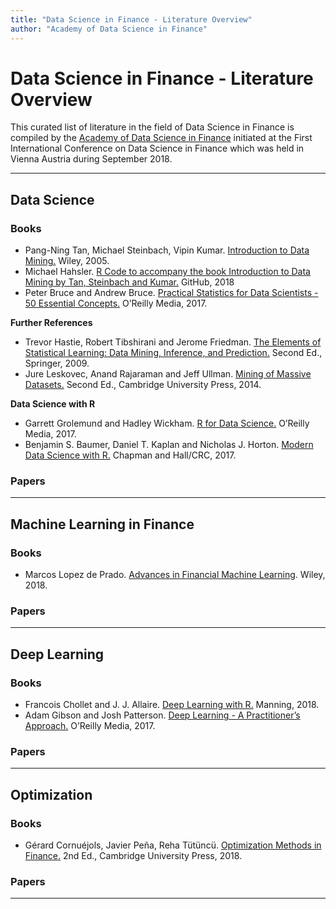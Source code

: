 ```yaml
---
title: "Data Science in Finance - Literature Overview"
author: "Academy of Data Science in Finance"
---
```


# Data Science in Finance - Literature Overview

This curated list of literature in the field of Data Science in Finance is compiled by the 
[Academy of Data Science in Finance](https://dsf.academy/) initiated at the First International Conference on Data Science in Finance which was held in Vienna Austria during September 2018.

******

## Data Science

### Books

- Pang-Ning Tan, Michael Steinbach, Vipin Kumar. [Introduction to Data Mining.](https://www-users.cs.umn.edu/~kumar001/dmbook/firsted.php) Wiley, 2005.
- Michael Hahsler. [R Code to accompany the book Introduction to Data Mining by Tan, Steinbach and Kumar.](https://mhahsler.github.io/Introduction_to_Data_Mining_R_Examples/) GitHub, 2018
- Peter Bruce and Andrew Bruce. [Practical Statistics for Data Scientists - 50 Essential Concepts.](http://shop.oreilly.com/product/0636920048992.do) O'Reilly Media, 2017.

**Further References**

*   Trevor Hastie, Robert Tibshirani and Jerome Friedman. [The Elements of Statistical Learning: Data Mining, Inference, and Prediction.](https://web.stanford.edu/~hastie/ElemStatLearn/) Second Ed., Springer, 2009.
*   Jure Leskovec, Anand Rajaraman and Jeff Ullman. [Mining of Massive Datasets.](http://www.mmds.org/) Second Ed., Cambridge University Press, 2014.

**Data Science with R**

- Garrett Grolemund and Hadley Wickham. [R for Data Science.](http://r4ds.had.co.nz/) O'Reilly Media, 2017.
- Benjamin S. Baumer, Daniel T. Kaplan and Nicholas J. Horton. [Modern Data Science with R.](https://mdsr-book.github.io/) Chapman and Hall/CRC, 2017.

### Papers

******

## Machine Learning in Finance

### Books

- Marcos Lopez de Prado. [Advances in Financial Machine Learning](https://www.wiley.com/en-us/Advances+in+Financial+Machine+Learning-p-9781119482086). Wiley, 2018. 

### Papers

******

## Deep Learning

### Books

- Francois Chollet and J. J. Allaire. [Deep Learning with R.](https://www.manning.com/books/deep-learning-with-r) Manning, 2018.
- Adam Gibson and Josh Patterson. [Deep Learning - A Practitioner's Approach.](http://shop.oreilly.com/product/0636920035343.do) O'Reilly Media, 2017.

### Papers

******

## Optimization

### Books

- Gérard Cornuéjols, Javier Peña, Reha Tütüncü. [Optimization Methods in Finance.](http://admin.cambridge.org/academic/subjects/mathematics/mathematical-finance/optimization-methods-finance-2nd-edition) 2nd Ed., Cambridge University Press, 2018.
    
### Papers

******